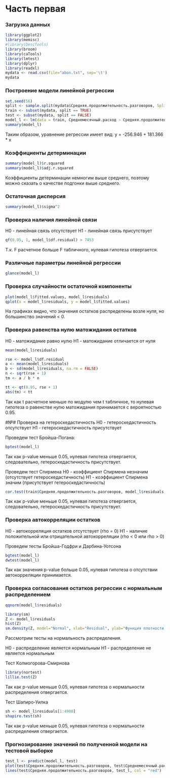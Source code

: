 # Часть первая

### Загрузка данных

```r
library(ggplot2)
library(memisc)
#library(DescTools)
library(broom)
library(caTools)
library(lmtest)
library(dplyr)
library(readxl)
mydata <- read.csv(file="abon.txt", sep='\t')
mydata
```

### Построение модели линейной регрессии

```r
set.seed(56)
split <- sample.split(mydata$Средняя.продолжительность.разговоров, SplitRatio = 0.75)
train <- subset(mydata, split == TRUE)
test <- subset(mydata, split == FALSE)
model_l <- lm(data = train, Среднемесячный.расход ~ Средняя.продолжительность.разговоров)
summary(model_l)
```

Таким образом, уравнение регрессии имеет вид:
y = -256.946 + 181.366 * x

### Коэффициенты детерминации

```r
summary(model_l)$r.squared
summary(model_l)$adj.r.squared
```

Коэффициенты детерминации немногим выше среднего, поэтому можно сказать о качестве подгонки выше среднего.

### Остаточная дисперсия

```r
summary(model_l)$sigma^2
```

### Проверка наличия линейной связи

H0 - линейная связь отсутствует
H1 - линейная связь присутствует

```r
qf(0.95, 1, model_l$df.residual) > 7453
```

Т.к. F расчетное больше F табличного, нулевая гипотеза отвергается.

### Различные параметры линейной регрессии

```r
glance(model_l)
```

### Проверка случайности остаточной компоненты

```r
plot(model_l$fitted.values, model_l$residuals)
qplot(x = model_l$residuals, y = model_l$fitted.values)
```

На графиках видно, что значения остатков распределены возле нуля, но большинство значений < 0.

### Проверка равенства нулю матожидания остатков

H0 - матожидание равно нулю
H1 - матожидание отличается от нуля

```r
mean(model_l$residuals)
```

```r
rse <- model_l$df.residual
a <- mean(model_l$residuals)
b <- sd(model_l$residuals, na.rm = FALSE)
n <- sqrt(rse + 1)
tm <- a / b * n
```

```r
tt <- qt(0.95, rse + 1)
abs(tm) < tt
```

Так как t расчетное меньше по модулю чем t табличное, то нулевая гипотеза о равенстве нулю матожидания принимается с вероятностью 0.95.

#№# Проверка на гетероскедастичность
H0 - гетероскедастичность отсутствует
H1 - гетероскедастичность присутствует

Проведем тест Бройша-Погана:

```r
bptest(model_l)
```

Так как p-value меньше 0.05, нулевая гипотеза отвергается, следовательно, гетероскедастичность присутствует.

Проведем тест Спирмена
H0 - коэффициент Спирмена незначим (отсутствует гетероскедастичность)
H1 - коэффициент Спирмена значим (присутствует гетероскедастичность)

```r
cor.test(train$Средняя.продолжительность.разговоров, model_l$residuals, method = "spearman")
```

Так как p-value меньше 0.05, нулевая гипотеза отвергается, следовательно, гетероскедастичность присутствует.

### Проверка автокорреляции остатков
H0 - автокорреляция остатков отсутствует (rho = 0)
H1 - наличие положительной или отрицательной автокорреляции (rho < 0 или rho > 0)

Проведем тесты Бройша-Годфри и Дарбина-Уотсона

```r
bgtest(model_l)
dwtest(model_l)
```

Так как значения p-value больше 0.05, нулевая гипотеза о отсутствии автокорреляции принимается.

### Проверка согласования остатков регрессии с нормальным распределением

```r
qqnorm(model_l$residuals)
```

```r
library(sm)
Z <- model_l$residuals
hist(Z)
sm.density(Z, model="Normal", xlab="Residual", ylab="Функция плотности распределения", xlim=c(-3000, 3000))
```

Рассмотрим тесты на нормальность распределения.

H0 - распределение является нормальным
H1 - распределение не является нормальным

Тест Колмогорова-Смирнова

```r
library(nortest)
lillie.test(Z)

```

Так как p-value меньше 0.05, нулевая гипотеза о нормальности распределения отвергается.

Тест Шапиро-Уилка

```r
sh <- model_l$residuals[1:4900]
shapiro.test(sh)
```

Так как p-value меньше 0.05, нулевая гипотеза о нормальности распределения отвергается.

### Прогнозирование значений по полученной модели на тестовой выборке

```r
test_l <- predict(model_l, test)
plot(test$Средняя.продолжительность.разговоров, test$Среднемесячный.расход)
lines(test$Средняя.продолжительность.разговоров, test_l, col = "red")
```

